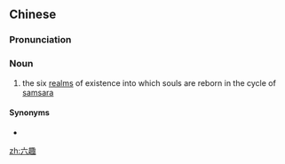 ==Chinese==
{{zh-forms}}

===Pronunciation===
{{zh-pron
|m=liùqù
|cat=n
}}

===Noun===
{{zh-noun}}

# {{lb|zh|Buddhism}} the six [[realm]]s of existence into which souls are reborn in the cycle of [[samsara]]

====Synonyms====
* {{zh-l|六道}}

[[zh:六趣]]